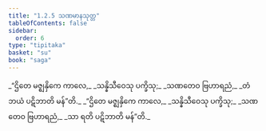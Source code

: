 ```yaml
---
title: "1.2.5 သဏမာနသုတ္တ"
tableOfContents: false
sidebar:
  order: 6
type: "tipitaka"
basket: "su"
book: "saga"
---
```



<DynamicBreadcrumb />

<Division number="15" book="saga">

<Paragraph number="51" type="verses" book="saga">
_“ဌိတေ မဇ္ဈနှိကေ ကာလေ,_  
_သန္နိသီဝေသု ပက္ခိသု;_  
_သဏတေဝ ဗြဟာရညံ,_  
_တံ ဘယံ ပဋိဘာတိ မန်”တိ._  

</Paragraph>

<Paragraph number="52" type="verses" book="saga">
_“ဌိတေ မဇ္ဈနှိကေ ကာလေ,_  
_သန္နိသီဝေသု ပက္ခိသု;_  
_သဏတေဝ ဗြဟာရညံ,_  
_သာ ရတိ ပဋိဘာတိ မန်”တိ._
</Paragraph>
</Division>